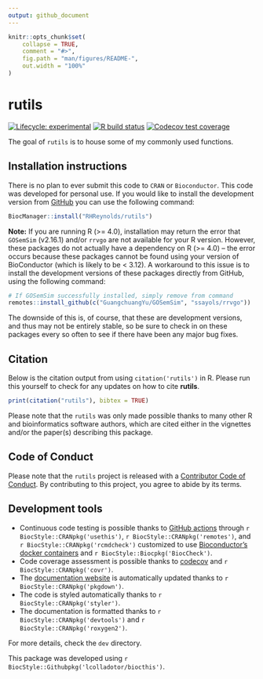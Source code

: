 ```yaml
---
output: github_document
---
```


<!-- README.md is generated from README.Rmd. Please edit that file -->

```r
knitr::opts_chunk$set(
    collapse = TRUE,
    comment = "#>",
    fig.path = "man/figures/README-",
    out.width = "100%"
)
```

# rutils

<!-- badges: start -->
[![Lifecycle: experimental](https://img.shields.io/badge/lifecycle-experimental-orange.svg)](https://www.tidyverse.org/lifecycle/#experimental)
[![R build status](https://github.com/RHReynolds/rutils/workflows/R-CMD-check-bioc/badge.svg)](https://github.com/RHReynolds/rutils/actions)
[![Codecov test coverage](https://codecov.io/gh/RHReynolds/rutils/branch/master/graph/badge.svg)](https://codecov.io/gh/RHReynolds/rutils?branch=master)
<!-- badges: end -->

The goal of `rutils` is to house some of my commonly used functions.

## Installation instructions

There is no plan to ever submit this code to `CRAN` or `Bioconductor`. This code was developed for personal use. If you would like to install the development version from [GitHub](https://github.com/) you can use the following command:

```r
BiocManager::install("RHReynolds/rutils")
```

**Note:** If you are running R (>= 4.0), installation may return the error that `GOSemSim` (v2.16.1) and/or `rrvgo` are not available for your R version. However, these packages do not actually have a dependency on R (>= 4.0) -- the error occurs because these packages cannot be found using your version of BioConductor (which is likely to be < 3.12). A workaround to this issue is to install the development versions of these packages directly from GitHub, using the following command:

```r

# If GOSemSim successfully installed, simply remove from command 
remotes::install_github(c("GuangchuangYu/GOSemSim", "ssayols/rrvgo"))

```

The downside of this is, of course, that these are development versions, and thus may not be entirely stable, so be sure to check in on these packages every so often to see if there have been any major bug fixes.

## Citation

Below is the citation output from using `citation('rutils')` in R. Please
run this yourself to check for any updates on how to cite __rutils__.

```r
print(citation("rutils"), bibtex = TRUE)
```

Please note that the `rutils` was only made possible thanks to many other R and bioinformatics software authors, which are cited either in the vignettes and/or the paper(s) describing this package.

## Code of Conduct

Please note that the `rutils` project is released with a [Contributor Code of Conduct](https://contributor-covenant.org/version/2/0/CODE_OF_CONDUCT.html). By contributing to this project, you agree to abide by its terms.

## Development tools

* Continuous code testing is possible thanks to [GitHub actions](https://www.tidyverse.org/blog/2020/04/usethis-1-6-0/)  through `r BiocStyle::CRANpkg('usethis')`, `r BiocStyle::CRANpkg('remotes')`, and `r BiocStyle::CRANpkg('rcmdcheck')` customized to use [Bioconductor's docker containers](https://www.bioconductor.org/help/docker/) and `r BiocStyle::Biocpkg('BiocCheck')`.
* Code coverage assessment is possible thanks to [codecov](https://codecov.io/gh) and `r BiocStyle::CRANpkg('covr')`.
* The [documentation website](http://RHReynolds.github.io/rutils) is automatically updated thanks to `r BiocStyle::CRANpkg('pkgdown')`.
* The code is styled automatically thanks to `r BiocStyle::CRANpkg('styler')`.
* The documentation is formatted thanks to `r BiocStyle::CRANpkg('devtools')` and `r BiocStyle::CRANpkg('roxygen2')`.

For more details, check the `dev` directory.

This package was developed using `r BiocStyle::Githubpkg('lcolladotor/biocthis')`.


